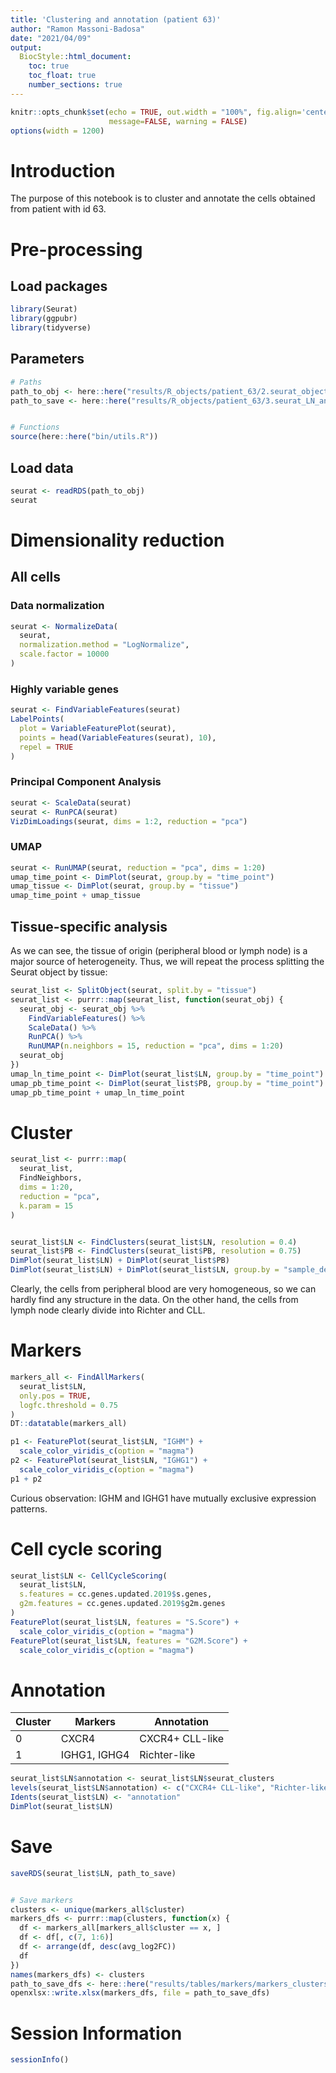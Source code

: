 ```yaml
---
title: 'Clustering and annotation (patient 63)'
author: "Ramon Massoni-Badosa"
date: "2021/04/09"
output: 
  BiocStyle::html_document:
    toc: true
    toc_float: true
    number_sections: true
---
```


```r
knitr::opts_chunk$set(echo = TRUE, out.width = "100%", fig.align='center', 
                      message=FALSE, warning = FALSE)
options(width = 1200)
```


# Introduction

The purpose of this notebook is to cluster and annotate the cells obtained from patient with id 63.


# Pre-processing

## Load packages

```r
library(Seurat)
library(ggpubr)
library(tidyverse)
```


## Parameters

```r
# Paths
path_to_obj <- here::here("results/R_objects/patient_63/2.seurat_object_filtered.rds")
path_to_save <- here::here("results/R_objects/patient_63/3.seurat_LN_annotated.rds")


# Functions
source(here::here("bin/utils.R"))
```


## Load data

```r
seurat <- readRDS(path_to_obj)
seurat
```


# Dimensionality reduction

## All cells

### Data normalization

```r
seurat <- NormalizeData(
  seurat,
  normalization.method = "LogNormalize",
  scale.factor = 10000
)
```


### Highly variable genes

```r
seurat <- FindVariableFeatures(seurat)
LabelPoints(
  plot = VariableFeaturePlot(seurat),
  points = head(VariableFeatures(seurat), 10),
  repel = TRUE
)
```

### Principal Component Analysis

```r
seurat <- ScaleData(seurat)
seurat <- RunPCA(seurat)
VizDimLoadings(seurat, dims = 1:2, reduction = "pca")
```


### UMAP

```r
seurat <- RunUMAP(seurat, reduction = "pca", dims = 1:20)
umap_time_point <- DimPlot(seurat, group.by = "time_point")
umap_tissue <- DimPlot(seurat, group.by = "tissue")
umap_time_point + umap_tissue
```

## Tissue-specific analysis 

As we can see, the tissue of origin (peripheral blood or lymph node) is a major source of heterogeneity. Thus, we will repeat the process splitting the Seurat object by tissue:

```r
seurat_list <- SplitObject(seurat, split.by = "tissue")
seurat_list <- purrr::map(seurat_list, function(seurat_obj) {
  seurat_obj <- seurat_obj %>%
    FindVariableFeatures() %>%
    ScaleData() %>%
    RunPCA() %>%
    RunUMAP(n.neighbors = 15, reduction = "pca", dims = 1:20)
  seurat_obj
})
umap_ln_time_point <- DimPlot(seurat_list$LN, group.by = "time_point")
umap_pb_time_point <- DimPlot(seurat_list$PB, group.by = "time_point")
umap_pb_time_point + umap_ln_time_point
```


# Cluster

```r
seurat_list <- purrr::map(
  seurat_list,
  FindNeighbors,
  dims = 1:20,
  reduction = "pca",
  k.param = 15
)


seurat_list$LN <- FindClusters(seurat_list$LN, resolution = 0.4)
seurat_list$PB <- FindClusters(seurat_list$PB, resolution = 0.75)
DimPlot(seurat_list$LN) + DimPlot(seurat_list$PB)
DimPlot(seurat_list$LN) + DimPlot(seurat_list$LN, group.by = "sample_description_FN")
```

Clearly, the cells from peripheral blood are very homogeneous, so we can hardly find any structure in the data. On the other hand, the cells from lymph node clearly divide into Richter and CLL.


# Markers

```r
markers_all <- FindAllMarkers(
  seurat_list$LN,
  only.pos = TRUE,
  logfc.threshold = 0.75
)
DT::datatable(markers_all)
```
```r
p1 <- FeaturePlot(seurat_list$LN, "IGHM") +
  scale_color_viridis_c(option = "magma")
p2 <- FeaturePlot(seurat_list$LN, "IGHG1") +
  scale_color_viridis_c(option = "magma")
p1 + p2
```


Curious observation: IGHM and IGHG1 have mutually exclusive expression patterns.


# Cell cycle scoring

```r
seurat_list$LN <- CellCycleScoring(
  seurat_list$LN,
  s.features = cc.genes.updated.2019$s.genes,
  g2m.features = cc.genes.updated.2019$g2m.genes
)
FeaturePlot(seurat_list$LN, features = "S.Score") +
  scale_color_viridis_c(option = "magma")
FeaturePlot(seurat_list$LN, features = "G2M.Score") +
  scale_color_viridis_c(option = "magma")
```


# Annotation

| Cluster | Markers                   | Annotation                 |
|---------|---------------------------|----------------------------|
| 0       | CXCR4                     | CXCR4+ CLL-like            |
| 1       | IGHG1, IGHG4              | Richter-like               |


```r
seurat_list$LN$annotation <- seurat_list$LN$seurat_clusters
levels(seurat_list$LN$annotation) <- c("CXCR4+ CLL-like", "Richter-like")
Idents(seurat_list$LN) <- "annotation"
DimPlot(seurat_list$LN)
```


# Save

```r
saveRDS(seurat_list$LN, path_to_save)


# Save markers
clusters <- unique(markers_all$cluster)
markers_dfs <- purrr::map(clusters, function(x) {
  df <- markers_all[markers_all$cluster == x, ]
  df <- df[, c(7, 1:6)]
  df <- arrange(df, desc(avg_log2FC))
  df
})
names(markers_dfs) <- clusters
path_to_save_dfs <- here::here("results/tables/markers/markers_clusters_patient_63.xlsx")
openxlsx::write.xlsx(markers_dfs, file = path_to_save_dfs)
```


# Session Information

```r
sessionInfo()
```


